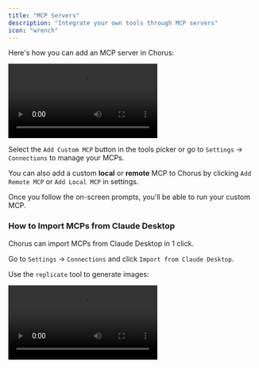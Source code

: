 ```yaml
---
title: "MCP Servers"
description: "Integrate your own tools through MCP servers"
icon: "wrench"
---
```


Here's how you can add an MCP server in Chorus:

<video
    src="https://meltylabs.fly.storage.tigris.dev/ChorusMCP.mp4"
    controls
    alt="Add Custom MCP"
/>

Select the `Add Custom MCP` button in the tools picker or go to `Settings` -> `Connections` to manage your MCPs.

You can also add a custom **local** or **remote** MCP to Chorus by clicking `Add Remote MCP` or `Add Local MCP` in settings.

Once you follow the on-screen prompts, you'll be able to run your custom MCP.

### How to Import MCPs from Claude Desktop

Chorus can import MCPs from Claude Desktop in 1 click.

Go to `Settings` -> `Connections` and click `Import from Claude Desktop`.

Use the `replicate` tool to generate images:

<video
    src="https://meltylabs.fly.storage.tigris.dev/ChorusReplicate.mp4"
    controls
    alt="Replicate"
    className="rounded-xl"
/>
